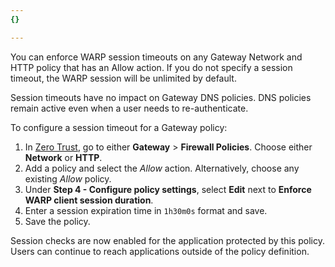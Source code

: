```yaml
---
{}

---
```


You can enforce WARP session timeouts on any Gateway Network and HTTP policy that has an Allow action. If you do not specify a session timeout, the WARP session will be unlimited by default.

Session timeouts have no impact on Gateway DNS policies. DNS policies remain active even when a user needs to re-authenticate.

To configure a session timeout for a Gateway policy:

1. In [Zero Trust](https://one.dash.cloudflare.com/), go to either **Gateway** > **Firewall Policies**. Choose either **Network** or **HTTP**.
2. Add a policy and select the *Allow* action. Alternatively, choose any existing *Allow* policy.
3. Under **Step 4 - Configure policy settings**, select **Edit** next to **Enforce WARP client session duration**.
4. Enter a session expiration time in `1h30m0s` format and save.
5. Save the policy.

Session checks are now enabled for the application protected by this policy. Users can continue to reach applications outside of the policy definition.
